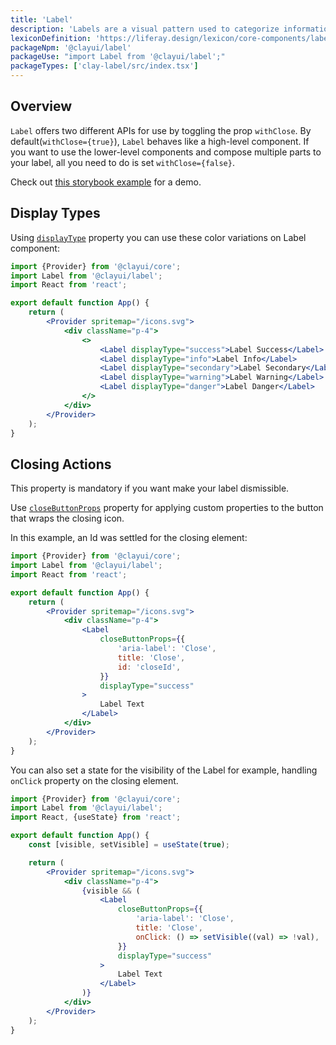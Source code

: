 ```yaml
---
title: 'Label'
description: 'Labels are a visual pattern used to categorize information providing quick and easy recognition.'
lexiconDefinition: 'https://liferay.design/lexicon/core-components/labels/'
packageNpm: '@clayui/label'
packageUse: "import Label from '@clayui/label';"
packageTypes: ['clay-label/src/index.tsx']
---
```


## Overview

`Label` offers two different APIs for use by toggling the prop `withClose`. By default(`withClose={true}`), `Label` behaves like a high-level component. If you want to use the lower-level components and compose multiple parts to your label, all you need to do is set `withClose={false}`.

Check out [this storybook example](https://storybook.clayui.com/?path=/story/design-system-components-label--content-before) for a demo.

## Display Types

Using [`displayType`](#api-displayType) property you can use these color variations on Label component:

```jsx preview
import {Provider} from '@clayui/core';
import Label from '@clayui/label';
import React from 'react';

export default function App() {
	return (
		<Provider spritemap="/icons.svg">
			<div className="p-4">
				<>
					<Label displayType="success">Label Success</Label>
					<Label displayType="info">Label Info</Label>
					<Label displayType="secondary">Label Secondary</Label>
					<Label displayType="warning">Label Warning</Label>
					<Label displayType="danger">Label Danger</Label>
				</>
			</div>
		</Provider>
	);
}
```

## Closing Actions

<div class="clay-site-alert alert alert-warning">
	This property is mandatory if you want make your label dismissible.
</div>

Use [`closeButtonProps`](#api-closeButtonProps) property for applying custom properties to the button that wraps the closing icon.

In this example, an Id was settled for the closing element:

```jsx preview
import {Provider} from '@clayui/core';
import Label from '@clayui/label';
import React from 'react';

export default function App() {
	return (
		<Provider spritemap="/icons.svg">
			<div className="p-4">
				<Label
					closeButtonProps={{
						'aria-label': 'Close',
						title: 'Close',
						id: 'closeId',
					}}
					displayType="success"
				>
					Label Text
				</Label>
			</div>
		</Provider>
	);
}
```

You can also set a state for the visibility of the Label for example, handling `onClick` property on the closing element.

```jsx preview
import {Provider} from '@clayui/core';
import Label from '@clayui/label';
import React, {useState} from 'react';

export default function App() {
	const [visible, setVisible] = useState(true);

	return (
		<Provider spritemap="/icons.svg">
			<div className="p-4">
				{visible && (
					<Label
						closeButtonProps={{
							'aria-label': 'Close',
							title: 'Close',
							onClick: () => setVisible((val) => !val),
						}}
						displayType="success"
					>
						Label Text
					</Label>
				)}
			</div>
		</Provider>
	);
}
```
